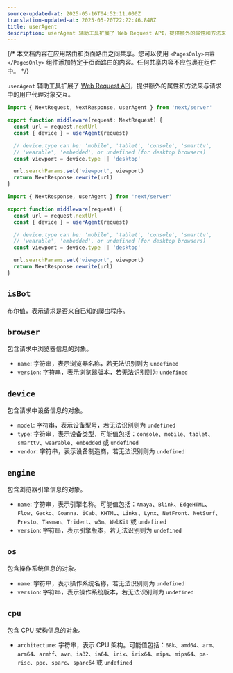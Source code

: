 ```yaml
---
source-updated-at: 2025-05-16T04:52:11.000Z
translation-updated-at: 2025-05-20T22:22:46.848Z
title: userAgent
description: userAgent 辅助工具扩展了 Web Request API，提供额外的属性和方法来与请求中的用户代理对象交互。
---
```


{/* 本文档内容在应用路由和页面路由之间共享。您可以使用 `<PagesOnly>内容</PagesOnly>` 组件添加特定于页面路由的内容。任何共享内容不应包裹在组件中。 */}

`userAgent` 辅助工具扩展了 [Web Request API](https://developer.mozilla.org/docs/Web/API/Request)，提供额外的属性和方法来与请求中的用户代理对象交互。

```ts filename="middleware.ts" switcher
import { NextRequest, NextResponse, userAgent } from 'next/server'

export function middleware(request: NextRequest) {
  const url = request.nextUrl
  const { device } = userAgent(request)

  // device.type can be: 'mobile', 'tablet', 'console', 'smarttv',
  // 'wearable', 'embedded', or undefined (for desktop browsers)
  const viewport = device.type || 'desktop'

  url.searchParams.set('viewport', viewport)
  return NextResponse.rewrite(url)
}
```

```js filename="middleware.js" switcher
import { NextResponse, userAgent } from 'next/server'

export function middleware(request) {
  const url = request.nextUrl
  const { device } = userAgent(request)

  // device.type can be: 'mobile', 'tablet', 'console', 'smarttv',
  // 'wearable', 'embedded', or undefined (for desktop browsers)
  const viewport = device.type || 'desktop'

  url.searchParams.set('viewport', viewport)
  return NextResponse.rewrite(url)
}
```

## `isBot`

布尔值，表示请求是否来自已知的爬虫程序。

## `browser`

包含请求中浏览器信息的对象。

- `name`: 字符串，表示浏览器名称，若无法识别则为 `undefined`
- `version`: 字符串，表示浏览器版本，若无法识别则为 `undefined`

## `device`

包含请求中设备信息的对象。

- `model`: 字符串，表示设备型号，若无法识别则为 `undefined`
- `type`: 字符串，表示设备类型，可能值包括：`console`、`mobile`、`tablet`、`smarttv`、`wearable`、`embedded` 或 `undefined`
- `vendor`: 字符串，表示设备制造商，若无法识别则为 `undefined`

## `engine`

包含浏览器引擎信息的对象。

- `name`: 字符串，表示引擎名称。可能值包括：`Amaya`、`Blink`、`EdgeHTML`、`Flow`、`Gecko`、`Goanna`、`iCab`、`KHTML`、`Links`、`Lynx`、`NetFront`、`NetSurf`、`Presto`、`Tasman`、`Trident`、`w3m`、`WebKit` 或 `undefined`
- `version`: 字符串，表示引擎版本，若无法识别则为 `undefined`

## `os`

包含操作系统信息的对象。

- `name`: 字符串，表示操作系统名称，若无法识别则为 `undefined`
- `version`: 字符串，表示操作系统版本，若无法识别则为 `undefined`

## `cpu`

包含 CPU 架构信息的对象。

- `architecture`: 字符串，表示 CPU 架构。可能值包括：`68k`、`amd64`、`arm`、`arm64`、`armhf`、`avr`、`ia32`、`ia64`、`irix`、`irix64`、`mips`、`mips64`、`pa-risc`、`ppc`、`sparc`、`sparc64` 或 `undefined`
